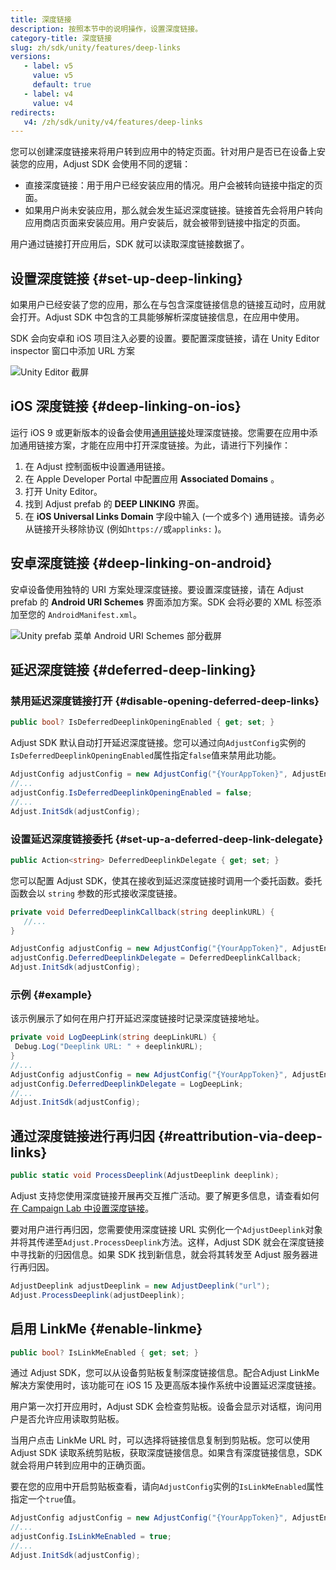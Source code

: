 ```yaml
---
title: 深度链接
description: 按照本节中的说明操作，设置深度链接。
category-title: 深度链接
slug: zh/sdk/unity/features/deep-links
versions:
   - label: v5
     value: v5
     default: true
   - label: v4
     value: v4
redirects:
   v4: /zh/sdk/unity/v4/features/deep-links
---
```


您可以创建深度链接来将用户转到应用中的特定页面。针对用户是否已在设备上安装您的应用，Adjust SDK 会使用不同的逻辑：

- 直接深度链接：用于用户已经安装应用的情况。用户会被转向链接中指定的页面。
- 如果用户尚未安装应用，那么就会发生延迟深度链接。链接首先会将用户转向应用商店页面来安装应用。用户安装后，就会被带到链接中指定的页面。

用户通过链接打开应用后，SDK 就可以读取深度链接数据了。

## 设置深度链接 {#set-up-deep-linking}

如果用户已经安装了您的应用，那么在与包含深度链接信息的链接互动时，应用就会打开。Adjust SDK 中包含的工具能够解析深度链接信息，在应用中使用。

SDK 会向安卓和 iOS 项目注入必要的设置。要配置深度链接，请在 Unity Editor inspector 窗口中添加 URL 方案

![Unity Editor 截屏](@images/unity/deep-links/1-editor.png)

## iOS 深度链接 {#deep-linking-on-ios}

运行 iOS 9 或更新版本的设备会使用[通用链接](https://developer.apple.com/library/ios/documentation/General/Conceptual/AppSearch/UniversalLinks.html)处理深度链接。您需要在应用中添加通用链接方案，才能在应用中打开深度链接。为此，请进行下列操作：

1. 在 Adjust 控制面板中设置通用链接。
2. 在 Apple Developer Portal 中配置应用 **Associated Domains** 。
3. 打开 Unity Editor。
4. 找到 Adjust prefab 的 **DEEP LINKING** 界面。
5. 在 **iOS Universal Links Domain** 字段中输入 \(一个或多个\) 通用链接。请务必从链接开头移除协议 \(例如`https://`或`applinks:` \)。

## 安卓深度链接 {#deep-linking-on-android}

安卓设备使用独特的 URI 方案处理深度链接。要设置深度链接，请在 Adjust prefab 的 **Android URI Schemes** 界面添加方案。SDK 会将必要的 XML 标签添加至您的 `AndroidManifest.xml`。

![Unity prefab 菜单 Android URI Schemes 部分截屏](@images/unity/deep-links/2-uri-schemes.png)

## 延迟深度链接 {#deferred-deep-linking}

### 禁用延迟深度链接打开 {#disable-opening-deferred-deep-links}

<CodeBlock title="属性声明">

```cs
public bool? IsDeferredDeeplinkOpeningEnabled { get; set; }
```

</CodeBlock>

Adjust SDK 默认自动打开延迟深度链接。您可以通过向`AdjustConfig`实例的`IsDeferredDeeplinkOpeningEnabled`属性指定`false`值来禁用此功能。

```cs
AdjustConfig adjustConfig = new AdjustConfig("{YourAppToken}", AdjustEnvironment.Sandbox);
//...
adjustConfig.IsDeferredDeeplinkOpeningEnabled = false;
//...
Adjust.InitSdk(adjustConfig);
```

### 设置延迟深度链接委托 {#set-up-a-deferred-deep-link-delegate}

<CodeBlock title="属性声明">

```cs
public Action<string> DeferredDeeplinkDelegate { get; set; }
```

</CodeBlock>

您可以配置 Adjust SDK，使其在接收到延迟深度链接时调用一个委托函数。委托函数会以 `string` 参数的形式接收深度链接。

```cs
private void DeferredDeeplinkCallback(string deeplinkURL) {
   //...
}

AdjustConfig adjustConfig = new AdjustConfig("{YourAppToken}", AdjustEnvironment.Sandbox);
adjustConfig.DeferredDeeplinkDelegate = DeferredDeeplinkCallback;
Adjust.InitSdk(adjustConfig);
```

### 示例 {#example}

该示例展示了如何在用户打开延迟深度链接时记录深度链接地址。

```cs
private void LogDeepLink(string deepLinkURL) {
 Debug.Log("Deeplink URL: " + deeplinkURL);
}
//...
AdjustConfig adjustConfig = new AdjustConfig("{YourAppToken}", AdjustEnvironment.Sandbox);
adjustConfig.DeferredDeeplinkDelegate = LogDeepLink;
//...
Adjust.InitSdk(adjustConfig);
```

## 通过深度链接进行再归因 {#reattribution-via-deep-links}

<CodeBlock title="方法签名">

```cs
public static void ProcessDeeplink(AdjustDeeplink deeplink);
```

</CodeBlock>

Adjust 支持您使用深度链接开展再交互推广活动。要了解更多信息，请查看如何[在 Campaign Lab 中设置深度链接](https://help.adjust.com/zh/article/deep-links)。

要对用户进行再归因，您需要使用深度链接 URL 实例化一个`AdjustDeeplink`对象并将其传递至`Adjust.ProcessDeeplink`方法。这样，Adjust SDK 就会在深度链接中寻找新的归因信息。如果 SDK 找到新信息，就会将其转发至 Adjust 服务器进行再归因。

```cs
AdjustDeeplink adjustDeeplink = new AdjustDeeplink("url");
Adjust.ProcessDeeplink(adjustDeeplink);
```

## 启用 LinkMe {#enable-linkme}

<CodeBlock title="方法签名">

```cs
public bool? IsLinkMeEnabled { get; set; }
```

</CodeBlock>

通过 Adjust SDK，您可以从设备剪贴板复制深度链接信息。配合Adjust LinkMe 解决方案使用时，该功能可在 iOS 15 及更高版本操作系统中设置延迟深度链接。

<Callout type="important">

用户第一次打开应用时，Adjust SDK 会检查剪贴板。设备会显示对话框，询问用户是否允许应用读取剪贴板。

</Callout>

当用户点击 LinkMe URL 时，可以选择将链接信息复制到剪贴板。您可以使用 Adjust SDK 读取系统剪贴板，获取深度链接信息。如果含有深度链接信息，SDK 就会将用户转到应用中的正确页面。

要在您的应用中开启剪贴板查看，请向`AdjustConfig`实例的`IsLinkMeEnabled`属性指定一个`true`值。

```cs
AdjustConfig adjustConfig = new AdjustConfig("{YourAppToken}", AdjustEnvironment.Sandbox, true);
//...
adjustConfig.IsLinkMeEnabled = true;
//...
Adjust.InitSdk(adjustConfig);
```
